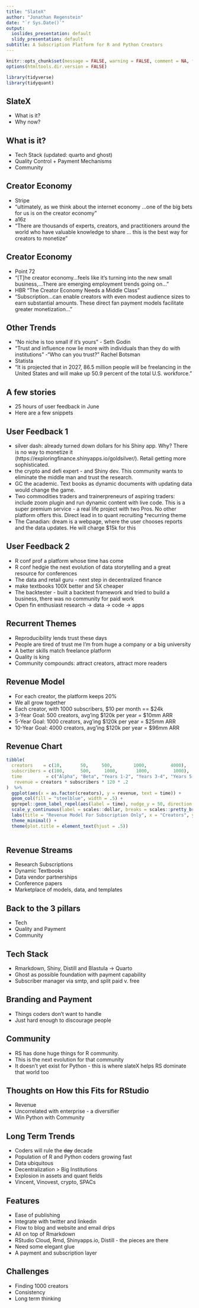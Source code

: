 ```yaml
---
title: "SlateX"
author: "Jonathan Regenstein"
date: "`r Sys.Date()`"
output:
  ioslides_presentation: default
  slidy_presentation: default
subtitle: A Subscription Platform for R and Python Creators
---
```




```r
knitr::opts_chunk$set(message = FALSE, warning = FALSE, comment = NA, fig.height = 4)
options(htmltools.dir.version = FALSE)

library(tidyverse)
library(tidyquant)

```

<style>
div.footnotes {
  position: absolute;
  bottom: 0;
  margin-bottom: 10px;
  width: 80%;
  font-size: 0.6em;
}
</style>

<script src="https://ajax.googleapis.com/ajax/libs/jquery/3.1.1/jquery.min.js"></script>

<script>
  $(document).ready(function() {
    $('slide:not(.backdrop):not(.title-slide)').append('<div class=\"footnotes\">');

    $('footnote').each(function(index) {
      var text  = $(this).html();
      var fnNum = (index+1).toString().sup();
      $(this).html(text + fnNum);

      var footnote   = fnNum + ': ' + $(this).attr('content') + '<br/>';
      var oldContent = $(this).parents('slide').children('div.footnotes').html();
      var newContent = oldContent + footnote;
      $(this).parents('slide').children('div.footnotes').html(newContent);
    });
  });
</script>


## SlateX

- What is it? 
- Why now?

## What is it?

- Tech Stack (updated: quarto and ghost)
- Quality Control  +  Payment Mechanisms
- Community

## Creator Economy

- Stripe
- "ultimately, as we think about the internet economy ...one of the big bets for us is on the creator economy" <footnote content=https://www.businessinsider.com/fintech-giant-stripe-is-betting-big-on-the-creator-economy-2021-5>
- a16z
- "There are thousands of experts, creators, and practitioners around the world who have valuable knowledge to share ... this is the best way for creators to monetize"<footnote content=https://www.protocol.com/maven-a16z-edtech-creator-economy">

## Creator Economy
- Point 72
- "[T]he creator economy...feels like it's turning into the new small business,...There are emerging employment trends going on..."<footnote content=https://www.businessinsider.com/point72-ventures-fintech-gig-creator-economies-social-media-influencer-2021-6>
- HBR "The Creator Economy Needs a Middle Class"
- "Subscription...can enable creators with even modest audience sizes to earn substantial amounts. These direct fan payment models facilitate greater monetization..."<footnote content=https://hbr.org/2020/12/the-creator-economy-needs-a-middle-class>

## Other Trends

- "No niche is too small if it's yours" - Seth Godin
- "Trust and influence now lie more with individuals than they do with institutions" -"Who can you trust?" Rachel Botsman
- Statista
- "It is projected that in 2027, 86.5 million people will be freelancing in the United States and will make up 50.9 percent of the total U.S. workforce." <footnote content = https://www.statista.com/statistics/921593/gig-economy-number-of-freelancers-us/>

## A few stories

- 25 hours of user feedback in June
- Here are a few snippets

## User Feedback 1

- silver dash: already turned down dollars for his Shiny app. Why? There is no way to monetize it (https://exploringfinance.shinyapps.io/goldsilver/). Retail getting more sophisticated. 
- the crypto and defi expert - and Shiny dev. This community wants to eliminate the middle man and trust the research. 
- GC the academic. Text books as dynamic documents with updating data would change the game.
- Two commodities traders and trainerpreneurs of aspiring traders: include zoom plugin and run dynamic content with live code. This is a super premium service - a real life project with two Pros. No other platform offers this. Direct lead in to quant recruiting *recurring theme
- The Canadian: dream is a webpage, where the user chooses reports and the data updates. He will charge $15k for this

## User Feedback 2

- R conf prof a platform whose time has come
- R conf hedgie the next evolution of data storytelling and a great resource for conferences
- The data and retail guru - next step in decentralized finance
-  make textbooks 100X better and 5X cheaper
- The backtester - built a backtest framework and tried to build a business, there was no community for paid work
- Open fin enthusiast research -> data -> code -> apps

## Recurrent Themes

- Reproducibility lends trust these days
- People are tired of trust me I'm from huge a company or a big university
- A better skills match freelance platform
- Quality is king
- Community compounds: attract creators, attract more readers

## Revenue Model

- For each creator, the platform keeps 20%
- We all grow together
- Each creator, with 1000 subscribers, \$10 per month ==  \$24k
- 3-Year Goal: 500 creators, avg'ing \$120k per year = \$10mm ARR
- 5-Year Goal: 1000 creators, avg'ing \$120k per year = \$25mm ARR
- 10-Year Goal: 4000 creators, avg'ing \$120k per year = \$96mm ARR

## Revenue Chart

```r

tibble(
  creators    = c(10,       50,     500,        1000,         4000),
  subscribers = c(100,      500,     1000,       1000,         1000),
  time         = c("Alpha", "Beta", "Years 1-2", "Years 3-4", "Years 5-10"),
   revenue = creators * subscribers * 120 * .2
)  %>% 
  ggplot(aes(x = as.factor(creators), y = revenue, text = time)) +
  geom_col(fill = "steelblue", width = .5) +
  ggrepel::geom_label_repel(aes(label = time), nudge_y = 50, direction = "y") +
  scale_y_continuous(label = scales::dollar, breaks = scales::pretty_breaks(n = 10)) +
  labs(title = "Revenue Model For Subscription Only", x = "Creators", y = "") +
  theme_minimal() +
  theme(plot.title = element_text(hjust = .5))
  
```

## Revenue Streams

- Research Subscriptions 
- Dynamic Textbooks
- Data vendor partnerships
- Conference papers
- Marketplace of models, data, and templates

## Back to the 3 pillars

- Tech
- Quality and Payment
- Community

## Tech Stack

- Rmarkdown, Shiny, Distill and Blastula -> Quarto
- Ghost as possible foundation with payment capability
- Subscriber manager via smtp, and split paid v. free

## Branding and Payment

- Things coders don't want to handle
- Just hard enough to discourage people

## Community

- RS has done huge things for R community. 
- This is the next evolution for that community
- It doesn't yet exist for Python - this is where slateX helps RS dominate that world too

## Thoughts on How this Fits for RStudio

- Revenue
- Uncorrelated with enterprise - a diversifier
- Win Python with Community

## Long Term Trends

- Coders will rule the ~~day~~ decade
- Population of R and Python coders growing fast
- Data ubiquitous
- Decentralization > Big Institutions
- Explosion in assets and quant fields
- Vincent, Vinovest, crypto, SPACs

## Features

- Ease of publishing
- Integrate with twitter and linkedin
- Flow to blog and website and email drips
- All on top of Rmarkdown
- RStudio Cloud, Rmd, Shinyapps.io, Distill - the pieces are there
- Need some elegant glue
- A payment and subscription layer


## Challenges

- Finding 1000 creators
- Consistency
- Long term thinking


